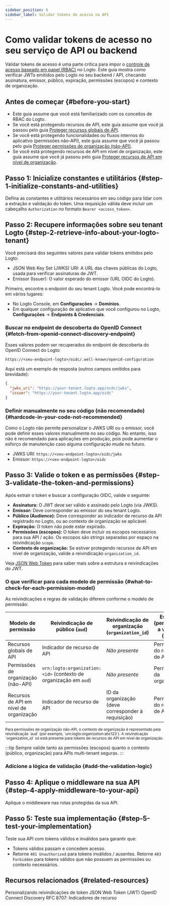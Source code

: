 ```yaml
---
sidebar_position: 6
sidebar_label: Validar tokens de acesso na API
---
```




# Como validar tokens de acesso no seu serviço de API ou backend

Validar tokens de acesso é uma parte crítica para impor o [controle de acesso baseado em papel (RBAC)](/authorization/role-based-access-control) no Logto. Este guia mostra como verificar JWTs emitidos pelo Logto no seu backend / API, checando assinatura, emissor, público, expiração, permissões (escopos) e contexto de organização.

## Antes de começar \{#before-you-start}

- Este guia assume que você está familiarizado com os conceitos de RBAC do Logto.
- Se você está protegendo recursos de API, este guia assume que você já passou pelo guia [Proteger recursos globais de API](/authorization/global-api-resources).
- Se você está protegendo funcionalidades ou fluxos internos do aplicativo (permissões não-API), este guia assume que você já passou pelo guia [Proteger permissões de organização (não-API)](/authorization/organization-permissions).
- Se você está protegendo recursos de API em nível de organização, este guia assume que você já passou pelo guia [Proteger recursos de API em nível de organização](/authorization/organization-level-api-resources).

## Passo 1: Inicialize constantes e utilitários \{#step-1-initialize-constants-and-utilities}

Defina as constantes e utilitários necessários em seu código para lidar com a extração e validação do token. Uma requisição válida deve incluir um cabeçalho `Authorization` no formato `Bearer <access_token>`.

<Tabs groupId="api-language">
  <TabItem value="node" label="Node.js">
    <NodeInit />
  </TabItem>
  <TabItem value="python" label="Python">
    <PythonInit />
  </TabItem>
  <TabItem value="go" label="Go">
    <GoInit />
  </TabItem>
  <TabItem value="java" label="Java">
    <JavaInit />
  </TabItem>
  <TabItem value="dotnet" label=".NET">
    <DotNetInit />
  </TabItem>
  <TabItem value="php" label="PHP">
    <PhpInit />
  </TabItem>
  <TabItem value="ruby" label="Ruby">
    <RubyInit />
  </TabItem>
  <TabItem value="rust" label="Rust">
    <RustInit />
  </TabItem>
</Tabs>

## Passo 2: Recupere informações sobre seu tenant Logto \{#step-2-retrieve-info-about-your-logto-tenant}

Você precisará dos seguintes valores para validar tokens emitidos pelo Logto:

- JSON Web Key Set (JWKS) URI: A URL das chaves públicas do Logto, usada para verificar assinaturas de JWT.
- Emissor (Issuer): O valor esperado do emissor (URL OIDC do Logto).

Primeiro, encontre o endpoint do seu tenant Logto. Você pode encontrá-lo em vários lugares:

- No Logto Console, em **Configurações** → **Domínios**.
- Em qualquer configuração de aplicativo que você configurou no Logto, **Configurações** → **Endpoints & Credenciais**.

### Buscar no endpoint de descoberta do OpenID Connect \{#fetch-from-openid-connect-discovery-endpoint}

Esses valores podem ser recuperados do endpoint de descoberta do OpenID Connect do Logto:

```
https://<seu-endpoint-logto>/oidc/.well-known/openid-configuration
```

Aqui está um exemplo de resposta (outros campos omitidos para brevidade):

```json
{
  "jwks_uri": "https://your-tenant.logto.app/oidc/jwks",
  "issuer": "https://your-tenant.logto.app/oidc"
}
```

### Definir manualmente no seu código (não recomendado) \{#hardcode-in-your-code-not-recommended}

Como o Logto não permite personalizar o JWKS URI ou o emissor, você pode definir esses valores manualmente no seu código. No entanto, isso não é recomendado para aplicações em produção, pois pode aumentar o esforço de manutenção caso alguma configuração mude no futuro.

- JWKS URI: `https://<seu-endpoint-logto>/oidc/jwks`
- Emissor: `https://<seu-endpoint-logto>/oidc`

## Passo 3: Valide o token e as permissões \{#step-3-validate-the-token-and-permissions}

Após extrair o token e buscar a configuração OIDC, valide o seguinte:

- **Assinatura:** O JWT deve ser válido e assinado pelo Logto (via JWKS).
- **Emissor:** Deve corresponder ao emissor do seu tenant Logto.
- **Público (Audience):** Deve corresponder ao indicador de recurso da API registrado no Logto, ou ao contexto de organização se aplicável.
- **Expiração:** O token não pode estar expirado.
- **Permissões (escopos):** O token deve incluir os escopos necessários para sua API / ação. Os escopos são strings separadas por espaço na reivindicação `scope`.
- **Contexto de organização:** Se estiver protegendo recursos de API em nível de organização, valide a reivindicação `organization_id`.

Veja [JSON Web Token](https://auth.wiki/jwt) para saber mais sobre a estrutura e reivindicações do JWT.

### O que verificar para cada modelo de permissão \{#what-to-check-for-each-permission-model}

As reivindicações e regras de validação diferem conforme o modelo de permissão:

| Modelo de permissão                     | Reivindicação de público (`aud`)                                 | Reivindicação de organização (`organization_id`)   | Escopos (permissões) a verificar (`scope`) |
| --------------------------------------- | ---------------------------------------------------------------- | -------------------------------------------------- | ------------------------------------------ |
| Recursos globais de API                 | Indicador de recurso de API                                      | _Não presente_                                     | Permissões do recurso de API               |
| Permissões de organização (não-API)     | `urn:logto:organization:<id>` (contexto de organização em `aud`) | _Não presente_                                     | Permissões da organização                  |
| Recursos de API em nível de organização | Indicador de recurso de API                                      | ID da organização (deve corresponder à requisição) | Permissões do recurso de API               |

<small>
  Para permissões de organização não-API, o contexto de organização é representado pela
  reivindicação `aud` (por exemplo, `urn:logto:organization:abc123`). A reivindicação
  `organization_id` só está presente para tokens de recursos de API em nível de organização.
</small>

:::tip
Sempre valide tanto as permissões (escopos) quanto o contexto (público, organização) para APIs multi-tenant seguras.
:::

### Adicione a lógica de validação \{#add-the-validation-logic}

<Tabs groupId="api-language">
  <TabItem value="node" label="Node.js">
    <NodeAddValidationLogic />
  </TabItem>
  <TabItem value="python" label="Python">
    <PythonAddValidationLogic />
  </TabItem>
  <TabItem value="go" label="Go">
    <GoAddValidationLogic />
  </TabItem>
  <TabItem value="java" label="Java">
    <JavaAddValidationLogic />
  </TabItem>
  <TabItem value="dotnet" label=".NET">
    <DotNetAddValidationLogic />
  </TabItem>
  <TabItem value="php" label="PHP">
    <PhpAddValidationLogic />
  </TabItem>
  <TabItem value="ruby" label="Ruby">
    <RubyAddValidationLogic />
  </TabItem>
  <TabItem value="rust" label="Rust">
    <RustAddValidationLogic />
  </TabItem>
</Tabs>

## Passo 4: Aplique o middleware na sua API \{#step-4-apply-middleware-to-your-api}

Aplique o middleware nas rotas protegidas da sua API.

<Tabs groupId="api-language">
  <TabItem value="node" label="Node.js">
    <NodeApplyMiddleware />
  </TabItem>
  <TabItem value="python" label="Python">
    <PythonApplyMiddleware />
  </TabItem>
  <TabItem value="go" label="Go">
    <GoApplyMiddleware />
  </TabItem>
  <TabItem value="java" label="Java">
    <JavaApplyMiddleware />
  </TabItem>
  <TabItem value="dotnet" label=".NET">
    <DotNetApplyMiddleware />
  </TabItem>
  <TabItem value="php" label="PHP">
    <PhpApplyMiddleware />
  </TabItem>
  <TabItem value="ruby" label="Ruby">
    <RubyApplyMiddleware />
  </TabItem>
  <TabItem value="rust" label="Rust">
    <RustApplyMiddleware />
  </TabItem>
</Tabs>

## Passo 5: Teste sua implementação \{#step-5-test-your-implementation}

Teste sua API com tokens válidos e inválidos para garantir que:

- Tokens válidos passam e concedem acesso.
- Retorne `401 Unauthorized` para tokens inválidos / ausentes. Retorne `403 Forbidden` para tokens válidos que não possuem as permissões ou contexto necessários.

## Recursos relacionados \{#related-resources}

<Url href="/developers/custom-token-claims">Personalizando reivindicações de token</Url>
<Url href="https://auth.wiki/pt-br/jwt">JSON Web Token (JWT)</Url>
<Url href="https://openid.net/specs/openid-connect-discovery-1_0.html">
  OpenID Connect Discovery
</Url>
<Url href="https://www.rfc-editor.org/rfc/rfc8707.html">RFC 8707: Indicadores de recurso</Url>
